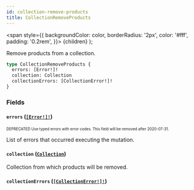 ```yaml
---
id: collection-remove-products
title: CollectionRemoveProducts
---
```


<span
style={{
      backgroundColor: color,
      borderRadius: '2px',
      color: '#fff',
      padding: '0.2rem',
    }}>
{children}
</span>
);

Remove products from a collection.

```graphql
type CollectionRemoveProducts {
  errors: [Error!]!
  collection: Collection
  collectionErrors: [CollectionError!]!
}
```

### Fields

#### `errors` ([`[Error!]!`](/api-reference/objects/error.mdx))

<sub><sup><Tag color="#ffba00">DEPRECATED</Tag> Use typed errors with error codes. This field will be removed after 2020-07-31.</sup></sub>

List of errors that occurred executing the mutation.

#### `collection` ([`Collection`](/api-reference/objects/collection.mdx))

Collection from which products will be removed.

#### `collectionErrors` ([`[CollectionError!]!`](/api-reference/objects/collection-error.mdx))
